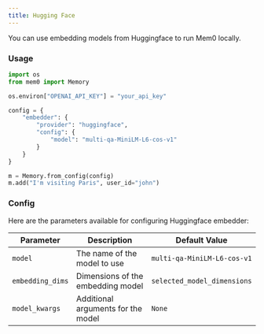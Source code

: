 ```yaml
---
title: Hugging Face
---
```


You can use embedding models from Huggingface to run Mem0 locally.

### Usage

```python
import os
from mem0 import Memory

os.environ["OPENAI_API_KEY"] = "your_api_key"

config = {
    "embedder": {
        "provider": "huggingface",
        "config": {
            "model": "multi-qa-MiniLM-L6-cos-v1"
        }
    }
}

m = Memory.from_config(config)
m.add("I'm visiting Paris", user_id="john")
```

### Config

Here are the parameters available for configuring Huggingface embedder:

| Parameter | Description | Default Value |
| --- | --- | --- |
| `model` | The name of the model to use | `multi-qa-MiniLM-L6-cos-v1` |
| `embedding_dims` | Dimensions of the embedding model | `selected_model_dimensions` |
| `model_kwargs` | Additional arguments for the model | `None` |